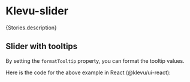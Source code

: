 
<Meta of={Stories} />

# Klevu-slider

<Markdown>{Stories.description}</Markdown>

<Canvas of={Stories.Slider} />

<Controls />

## Slider with tooltips

By setting the `formatTooltip` property, you can format the tooltip values.

<Canvas of={Stories.SliderWithTooltips} />

Here is the code for the above example in React (@klevu/ui-react):

```jsx
import React from "react"
import { KlevuSlider } from "@klevu/ui-react"

const MyComp = () => {
  return (
    <KlevuSlider formatTooltip={(value) => `$${value.toFixed(0)}`} end={90} max={100} min={0} start={10} showTooltips />
  )
}
```

<KlevuAutoDocs of={Stories} />
